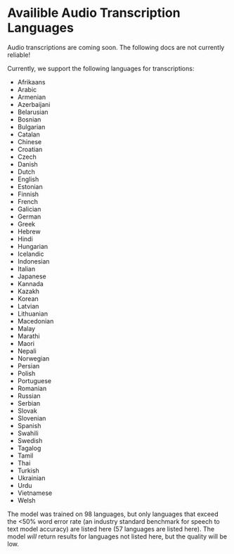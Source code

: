
# Availible Audio Transcription Languages

<Callout type="warning" emoji="⚠️">
    Audio transcriptions are coming soon. The following docs are not currently reliable!
</Callout>

Currently, we support the following languages for transcriptions:

- Afrikaans
- Arabic
- Armenian
- Azerbaijani
- Belarusian
- Bosnian
- Bulgarian
- Catalan
- Chinese
- Croatian
- Czech
- Danish
- Dutch
- English
- Estonian
- Finnish
- French
- Galician
- German
- Greek
- Hebrew
- Hindi
- Hungarian
- Icelandic
- Indonesian
- Italian
- Japanese
- Kannada
- Kazakh
- Korean
- Latvian
- Lithuanian
- Macedonian
- Malay
- Marathi
- Maori
- Nepali
- Norwegian
- Persian
- Polish
- Portuguese
- Romanian
- Russian
- Serbian
- Slovak
- Slovenian
- Spanish
- Swahili
- Swedish
- Tagalog
- Tamil
- Thai
- Turkish
- Ukrainian
- Urdu
- Vietnamese
- Welsh

The model was trained on 98 languages, but only languages that exceed the <50% word error rate (an industry standard benchmark for speech to text model accuracy) are listed here (57 languages are listed here). The model *will* return results for languages not listed here, but the quality will be low.